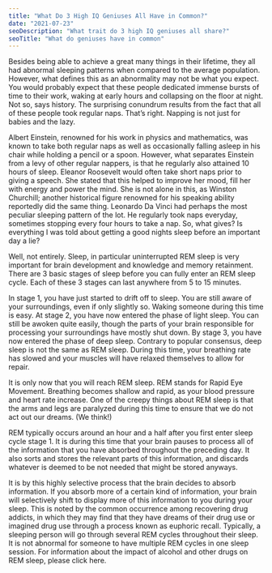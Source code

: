 ```yaml
---
title: "What Do 3 High IQ Geniuses All Have in Common?"
date: "2021-07-23"
seoDescription: "What trait do 3 high IQ geniuses all share?"
seoTitle: "What do geniuses have in common"
---
```


Besides being able to achieve a great many things in their lifetime, 
they all had abnormal sleeping patterns when compared to the average population. 
However, what defines this as an abnormality may not be what you expect. You 
would probably expect that these people dedicated immense bursts of time to their 
work, waking at early hours and collapsing on the floor at night. Not so, says history.
The surprising conundrum results from the fact that all of these people took regular 
naps. That’s right. Napping is not just for babies and the lazy.


Albert Einstein, renowned for his work in physics and mathematics, was 
known to take both regular naps as well as occasionally falling asleep in 
his chair while holding a pencil or a spoon. However, what separates Einstein 
from a levy of other regular nappers, is that he regularly also attained 10 
hours of sleep. Eleanor Roosevelt would often take short naps prior to giving a 
speech. She stated that this helped to improve her mood, fill her with energy 
and power the mind. She is not alone in this, as Winston Churchill; another 
historical figure renowned for his speaking ability reportedly did the same thing. 
Leonardo Da Vinci had perhaps the most peculiar sleeping pattern of the lot. He regularly 
took naps everyday, sometimes stopping every four hours to take a nap. 
So, what gives? Is everything I was told about getting a good nights sleep before an important day a lie?


Well, not entirely. Sleep, in particular uninterrupted REM sleep is very important 
for brain development and knowledge and memory retainment. There are 3 basic stages 
of sleep before you can fully enter an REM sleep cycle. Each of these 3 stages can 
last anywhere from 5 to 15 minutes.


In stage 1, you have just started to drift off to sleep. You are still aware of your
surroundings, even if only slightly so. Waking someone during this time is easy.
At stage 2, you have now entered the phase of light sleep. You can still be awoken 
quite easily, though the parts of your brain responsible for processing your surroundings have mostly shut down.
By stage 3, you have now entered the phase of deep sleep. Contrary to popular consensus, 
deep sleep is not the same as REM sleep. During this time, your breathing rate has slowed 
and your muscles will have relaxed themselves to allow for repair.


It is only now that you will reach REM sleep. REM stands for Rapid Eye Movement. 
Breathing becomes shallow and rapid, as your blood pressure and heart rate increase.
One of the creepy things about REM sleep is that the arms and legs are paralyzed 
during this time to ensure that we do not act out our dreams. (We think!)

REM typically occurs around an hour and a half after you first enter sleep cycle stage 1. 
It is during this time that your brain pauses to process all of the information that you
have absorbed throughout the preceding day. It also sorts and stores the relevant parts of 
this information, and discards whatever is deemed to be not needed that might be stored anyways.

It is by this highly selective process that the brain decides to absorb information. 
If you absorb more of a certain kind of information, your brain will selectively 
shift to display more of this information to you during your sleep. This is noted
by the common occurrence among recovering drug addicts, in which they may find that
they have dreams of their drug use or imagined drug use through a process known as 
euphoric recall. Typically, a sleeping person will go through several REM cycles 
throughout their sleep. It is not abnormal for someone to 
have multiple REM cycles in one sleep session. For information about the impact of 
alcohol and other drugs on REM sleep, please click here.